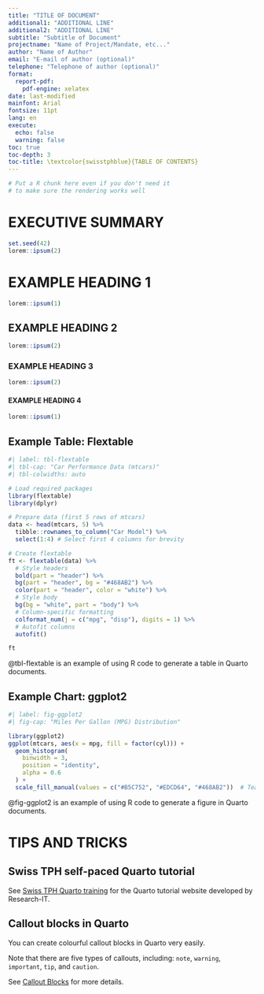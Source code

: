 ```yaml
---
title: "TITLE OF DOCUMENT"
additional1: "ADDITIONAL LINE"
additional2: "ADDITIONAL LINE"
subtitle: "Subtitle of Document"
projectname: "Name of Project/Mandate, etc..."
author: "Name of Author"
email: "E-mail of author (optional)"
telephone: "Telephone of author (optional)"
format:
  report-pdf:
    pdf-engine: xelatex
date: last-modified
mainfont: Arial
fontsize: 11pt
lang: en
execute: 
  echo: false
  warning: false
toc: true
toc-depth: 3
toc-title: \textcolor{swisstphblue}{TABLE OF CONTENTS}
---
```


```r
# Put a R chunk here even if you don't need it
# to make sure the rendering works well
```


<!-- COVER PAGE SEE "_extensions/report/before-body.tex" -->



<!-- MAIN PART -->

\newpage

# EXECUTIVE SUMMARY

```r
set.seed(42)
lorem::ipsum(2)
```

# EXAMPLE HEADING 1

```r
lorem::ipsum(1)
```

## EXAMPLE HEADING 2

```r
lorem::ipsum(2)
```

### EXAMPLE HEADING 3

```r
lorem::ipsum(2)
```

#### EXAMPLE HEADING 4

```r
lorem::ipsum(1)
```


## Example Table: Flextable

```r
#| label: tbl-flextable
#| tbl-cap: "Car Performance Data (mtcars)"
#| tbl-colwidths: auto

# Load required packages
library(flextable)
library(dplyr)

# Prepare data (first 5 rows of mtcars)
data <- head(mtcars, 5) %>% 
  tibble::rownames_to_column("Car Model") %>% 
  select(1:4) # Select first 4 columns for brevity

# Create flextable
ft <- flextable(data) %>%
  # Style headers
  bold(part = "header") %>% 
  bg(part = "header", bg = "#468AB2") %>% 
  color(part = "header", color = "white") %>% 
  # Style body
  bg(bg = "white", part = "body") %>% 
  # Column-specific formatting
  colformat_num(j = c("mpg", "disp"), digits = 1) %>% 
  # Autofit columns
  autofit()

ft
```


@tbl-flextable is an example of using R code to generate a table in Quarto documents.


## Example Chart: ggplot2

```r
#| label: fig-ggplot2
#| fig-cap: "Miles Per Gallon (MPG) Distribution"

library(ggplot2)
ggplot(mtcars, aes(x = mpg, fill = factor(cyl))) +
  geom_histogram(
    binwidth = 3, 
    position = "identity", 
    alpha = 0.6
  ) +
  scale_fill_manual(values = c("#B5C752", "#EDCD64", "#468AB2"))  # Teal, blue, purple
```

@fig-ggplot2 is an example of using R code to generate a figure in Quarto documents.


# TIPS AND TRICKS

## Swiss TPH self-paced Quarto tutorial

See [Swiss TPH Quarto training](https://research-it-swiss-tph.github.io/quarto_training/) for the Quarto tutorial website developed by Research-IT.

## Callout blocks in Quarto

You can create colourful callout blocks in Quarto very easily.

::: {.callout-note}
Note that there are five types of callouts, including:
`note`, `warning`, `important`, `tip`, and `caution`.
:::

See [Callout Blocks](https://quarto.org/docs/authoring/callouts.html) for more details.

\begin{tcolorbox}[colback=white,colframe=limegreen]

Or you can create more flexible callout blocks with LaTeX. Just like this one with Swiss TPH lime green.

\end{tcolorbox}
